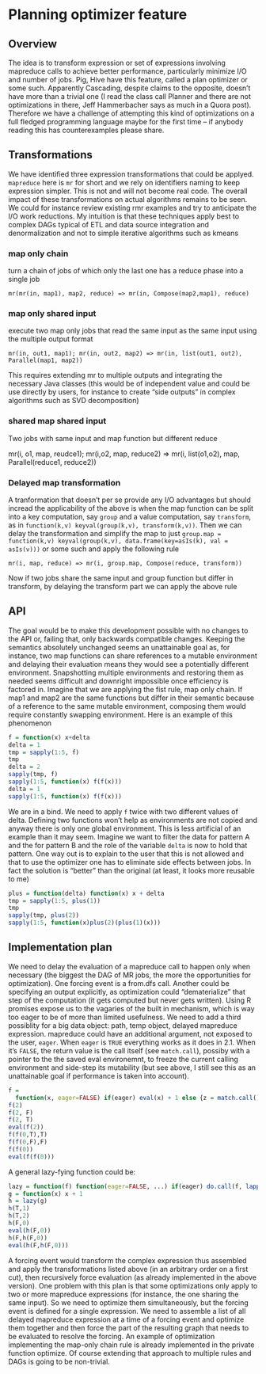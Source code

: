 # Planning optimizer feature

## Overview
The idea is to transform expression or set of expressions involving mapreduce calls to achieve better performance, particularly minimize I/O and number of jobs. Pig, Hive have this feature, called a plan optimizer or some such. Apparently Cascading, despite claims to the opposite, doesn't have more than a trivial one (I read the class call Planner and there are not optimizations in there, Jeff Hammerbacher says as much in a Quora post). Therefore we have a challenge of attempting this kind of optimizations on a full fledged programming language maybe for the first time -- if anybody reading this has counterexamples please share. 

## Transformations
We have identified three expression transformations that could be applyed. `mapreduce` here is `mr` for short and we rely on identifiers naming to keep expression simpler. This is not and will not become real code. The overall impact of these transformations on actual algorithms remains to be seen. We could for instance review existing rmr examples and try to anticipate the I/O work reductions. My intuition is that these techniques apply best to complex DAGs typical of ETL and data source integration and denormalization and not to simple iterative algorithms such as kmeans

### map only chain
turn a chain of jobs of which only the last one has a reduce phase into a single job

```
mr(mr(in, map1), map2, reduce) => mr(in, Compose(map2,map1), reduce)
```

### map only shared input

execute two map only jobs that read the same input as the same input using the multiple output format

```
mr(in, out1, map1); mr(in, out2, map2) => mr(in, list(out1, out2), Parallel(map1, map2))
```

This requires extending mr to multiple outputs and integrating the necessary Java classes (this would be of independent value and could be use directly by users, for instance to create "side outputs" in complex algorithms such as SVD decomposition)

### shared map shared input

Two jobs with same input and map function but different reduce

mr(i, o1, map, reudce1); mr(i,o2, map, reduce2) => mr(i, list(o1,o2), map, Parallel(reduce1, reduce2))

### Delayed map transformation

A tranformation that doesn't per se provide any I/O advantages but should incread the applicability of the above is when the map function can be split into a key computation, say `group` and a value computation, say `transform`, as in `function(k,v) keyval(group(k,v), transform(k,v))`. Then we can delay the transformation and simplify the map to just `group.map = function(k,v) keyval(group(k,v), data.frame(key=asIs(k), val = asIs(v)))` or some such and apply the following rule

```
mr(i, map, reduce) => mr(i, group.map, Compose(reduce, transform))
```

Now if two jobs share the same input and group function but differ in transform, by delaying the transform part we can apply the above rule


## API
The goal would be to make this development possible with no changes to the API or, failing that, only backwards compatible changes. Keeping the semantics absolutely unchanged seems an unattainable goal as, for instance, two map functions can share references to a mutable environment and delaying their evaluation means they would see a potentially different environment. Snapshotting multiple environments and restoring them as needed seems difficult and downright impossible once efficiency is factored in. Imagine that we are applying the fist rule, map only chain. If map1 and map2 are the same functions but differ in their semantic because of a reference to the same mutable environment, composing them would require constantly swapping environment. Here is an example of this phenomenon

```r
f = function(x) x+delta
delta = 1
tmp = sapply(1:5, f)
tmp
delta = 2
sapply(tmp, f)
sapply(1:5, function(x) f(f(x)))
delta = 1
sapply(1:5, function(x) f(f(x)))
```

We are in a bind. We need to apply `f` twice with two different values of delta. Defining two functions won't help as environments are not copied and anyway there is only one global environment. This is less artificial of an example than it may seem. Imagine we want to filter the data for pattern A and the for pattern B and the role of the variable `delta` is now to hold that pattern. One way out is to explain to the user that this is not allowed and that to use the optimizer one has to eliminate side effects between jobs.  In fact the solution is "better" than the original (at least, it looks more reusable to me)

```r
plus = function(delta) function(x) x + delta
tmp = sapply(1:5, plus(1))
tmp
sapply(tmp, plus(2))
sapply(1:5, function(x)plus(2)(plus(1)(x))) 
```

## Implementation plan
We need to delay the evaluation of a mapreduce call to happen only when necessary (the biggest the DAG of MR jobs, the more the opportunities for optimization). One forcing event is a from.dfs call. Another could be specifying an output explicitly, as optimization could "dematerialize" that step of the computation (it gets computed but never gets written). Using R promises expose us to the vagaries of the built in mechanism, which is way too eager to be of more than limited usefulness. We need to add a third possiblity for a big data object: path, temp object, delayed mapreduce expression. mapreduce could have an additional argument, not exposed to the user, `eager`. When `eager` is `TRUE` everything works as it does in 2.1. When it's `FALSE`, the return value is the call itself (see `match.call`), possiby with a pointer to the the saved eval environemnt, to freeze the current calling environment and side-step its mutability (but see above, I still see this as an unattainable goal if performance is taken into account). 

```r
f = 
  function(x, eager=FALSE) if(eager) eval(x) + 1 else {z = match.call(); z$eager = T;z}
f(2)
f(2, F)
f(2, T)
eval(f(2))
f(f(0,T),T)
f(f(0,F),F)
f(f(0))
eval(f(f(0)))
```

A general lazy-fying function could be:
```r
lazy = function(f) function(eager=FALSE, ...) if(eager) do.call(f, lapply(list(...), eval)) else {z = match.call(); z$eager = T;z}
g = function(x) x + 1
h = lazy(g)
h(T,1)
h(T,2)
h(F,0)
eval(h(F,0))
h(F,h(F,0))
eval(h(F,h(F,0)))
```




A forcing event would transform the complex expression thus assembled and apply the transformations listed above (in an arbitrary order on a first cut), then recursively force evaluation (as already implemented in the above version). One problem with this plan is that some optimizations only apply to two or more mapreduce expressions (for instance, the one sharing the same input). So we need to optimize them simultaneously, but the forcing event is defined for a single expression. We need to assemble a list of all delayed mapreduce expression at a time of a forcing event and optimize them together and then force the part of the resulting graph that needs to be evaluated to resolve the forcing.  An example of optimization implementing  the map-only chain rule is already implemented in the private function optimize. Of course extending that approach to multiple rules and DAGs is going to be non-trivial.